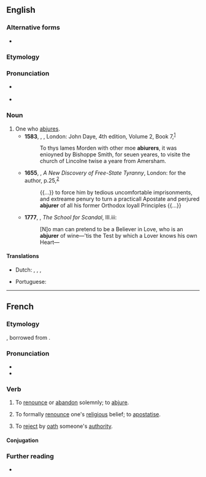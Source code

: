 ==English==

===Alternative forms===
* {{l|en|abjuror}}

===Etymology===
{{suffix|en|abjure|er|id2=agent noun}}

===Pronunciation===
* {{a|US}} {{IPA|en|/æbˈd͡ʒʊɹ.ɚ/}}
* {{audio|en|en-ca-abjurer.ogg|Audio (CA)}}

===Noun===
{{en-noun}}

# One who [[abjure]]s. {{defdate|From 16th century}}
#* '''1583''', {{w|John Foxe}}, ''{{w|Foxe's Book of Martyrs|Actes and Monuments}}'', London: John Daye, 4th edition, Volume 2, Book 7,<sup>[http://name.umdl.umich.edu/A67926.0001.001]</sup>
#*: To thys Iames Morden with other moe '''abiurers''', it was enioyned by Bishoppe Smith, for seuen yeares, to visite the church of Lincolne twise a yeare from Amersham.
#* '''1655''', {{w|William Prynne}}, ''A New Discovery of Free-State Tyranny'', London: for the author, p.{{nbsp}}25,<sup>[http://name.umdl.umich.edu/A91227.0001.001]</sup>
#*: {{...}} to force him by tedious uncomfortable imprisonments, and extreame penury to turn a practicall Apostate and perjured '''abjurer''' of all his former Orthodox loyall Principles {{...}}
#* '''1777''', {{w|Richard Brinsley Sheridan}}, ''The School for Scandal'', III.iii:
#*: [N]o man can pretend to be a Believer in Love, who is an '''abjurer''' of wine—'tis the Test by which a Lover knows his own Heart—

====Translations====
{{trans-top|one who abjures}}
* Dutch: {{t|nl|afzweerder|m}}, {{t|nl|verzaker|m}}, {{t|nl|herroeper}},
{{trans-mid}}
* Portuguese: {{t|pt|abjurador|m}}
{{trans-bottom}}

----

==French==

===Etymology===
{{prefix|fr|ab|jurer}}, borrowed from {{bor|fr|la|abiūrō}}.

===Pronunciation===
* {{fr-IPA}}
* {{audio|fr|Fr-abjurer.ogg|Audio}}

===Verb===
{{fr-verb}}

# {{lb|fr|ambitransitive|very|formal}} To [[renounce]] or [[abandon]] solemnly; to [[abjure]].
# {{lb|fr|ambitransitive|religion}} To formally [[renounce]] one's [[religious]] belief; to [[apostatise]].
# {{lb|fr|obsolete}} To [[reject]] by [[oath]] someone's [[authority]].

====Conjugation====
{{fr-conj-auto}}

===Further reading===
* {{R:TLFi}}